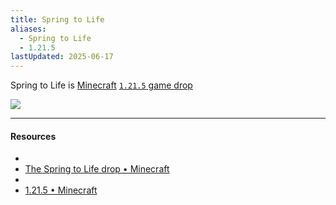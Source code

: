 ```yaml
---
title: Spring to Life
aliases:
  - Spring to Life
  - 1.21.5
lastUpdated: 2025-06-17
---
```



Spring to Life is [Minecraft](/minecraft) [`1.21.5` game drop](/versions)

<Img src="https://www.minecraft.net/content/dam/minecraftnet/games/minecraft/key-art/MCV_SpringDrop_DotNet_Homepage_1800x1080.jpg" />

<Yb src="https://www.youtube.com/embed/jGNgh5zEFkY?start=241" />

---

#### Resources

- <Wiki path="w/Spring_to_Life" />
- [The Spring to Life drop • Minecraft](https://www.minecraft.net/en-us/article/spring-to-life-game-drop)
- <Wiki path="/Java_Edition_1.21.5" name="1.21.5" />
- [1.21.5 • Minecraft](https://www.minecraft.net/it-it/article/minecraft-java-edition-1-21-5)